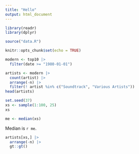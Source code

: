 ```yaml
---
title: "Hello"
output: html_document
---
```


```r
library(readr)
library(dplyr)

source("data.R")

knitr::opts_chunk$set(echo = TRUE)
```

```r
modern <- top10 |>
  filter(date >= "1980-01-01")
```

```r
artists <- modern |>
  count(artist) |>
  arrange(-n) |>
  filter(! artist %in% c("Soundtrack", "Various Artists"))
head(artists)
```

```r
set.seed(37)
xs <- sample(1:100, 25)
xs
```

```r
me <- median(xs)
```

Median is `r me`.

```r
artists[xs,] |>
  arrange(-n) |>
  gt::gt()
```
